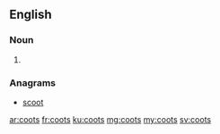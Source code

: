 ==English==

===Noun===
{{head|en}}

# {{plural of|coot}}

===Anagrams===
* [[scoot#English|scoot]]

[[ar:coots]]
[[fr:coots]]
[[ku:coots]]
[[mg:coots]]
[[my:coots]]
[[sv:coots]]
